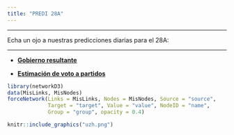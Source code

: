 ```yaml
---
title: "PREDI 28A"
---
```

_________
 Echa un ojo a nuestras predicciones diarias para el 28A: 
 
-------------------

- __[Gobierno resultante](http://thepredictionmarket.com)__

- __[Estimación de voto a partidos](https://aloport.github.io/predi/voto.html)__



```r

library(networkD3)
data(MisLinks, MisNodes)
forceNetwork(Links = MisLinks, Nodes = MisNodes, Source = "source",
             Target = "target", Value = "value", NodeID = "name",
             Group = "group", opacity = 0.4)


```


```r
knitr::include_graphics("uzh.png")
```